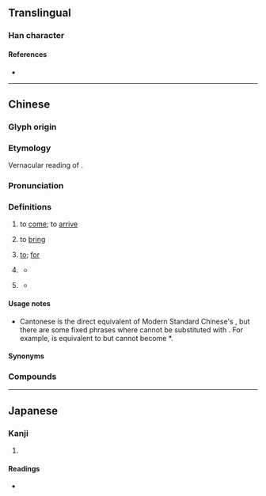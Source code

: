 {{character info}}
==Translingual==

===Han character===
{{Han char|rn=30|rad=口|as=15|sn=18|four=|canj=RHHE|ids=⿰口黎}}

====References====
* {{Han ref|kx=0213.110|dkj=04533|hdz=10700.050|uh=569F|ud=22175}}

----

==Chinese==
{{zh-forms|alt=來,唻,黎,o黎-Internet,蒞-uncommon}}

===Glyph origin===
{{Han compound|口|黎|ls=psc|c1=s|c2=p|t1=mouth|tr2=lai4}}

===Etymology===
Vernacular reading of {{l|zh|來}}.

===Pronunciation===
{{zh-pron
|m=lí
|c=lai4,lei4
|ca=LL-Q9186-Justinrleung-嚟.wav
|cat=v,part
}}

===Definitions===
{{zh-hanzi}}

# {{lb|zh|Cantonese}} to [[come]]; to [[arrive]]
#: {{zh-x|我 想 嚟 探{taam3} 你。|I'd like to '''come''' and visit you.|C}}
# {{lb|zh|Cantonese}} to [[bring]]
#: {{zh-x|嚟 多 一 碗 叉燒 飯。|'''Bring''' me another bowl of rice with barbecue pork.|C}}
# {{lb|zh|Cantonese}} [[to]]; [[for]] {{gl|expresses purpose}}
#: {{zh-x|我 買 咗 啲 雞蛋{daan6-2} 嚟 整 蛋撻{taat1}。|I bought some eggs '''to''' make egg tarts.|C}}
# {{lb|zh|Cantonese}} {{n-g|Used to indicate that an event has just occurred}}
#: {{zh-x|你 睇 完 戲 嚟 呀{aa4}？|Did you '''just''' watch a movie?|C}}
#* {{zh-x|你 去 邊處{cyu3} '''黎'''|Where have you been?|C|ref='''1828''', Robert Morrison, ''Vocabulary of the Canton Dialect'', part III, section I}}
# {{lb|zh|Cantonese}} {{n-g|Used to emphasize that the identity of the subject is the object}}
#: {{zh-x|邊個 嚟 㗎？|Who is this?|C}}
#: {{zh-x|咩 嚟？|{{q|highly informal}} What's that?|C}}
#: {{zh-x|呢 隻 係 狗 嚟 嘅。|This is a dog.|C}}
#: {{zh-x|貓 嚟 㗎。|It's a cat.|C}}
#: {{zh-x|佢 工程師 嚟 㗎。|They are an engineer.|C}}
#* {{zh-x|如果 問 我 社工 係 咩 嚟，我 會 覺{gok3}得 好似 一 個「補給站」。|If you ask me what a social worker is, I would think it is like a depot.|C|ref='''2017''', {{lang|zh|小婉婉}}, {{lang|zh|《[https://www.chunghwabook.com.hk/Public/files/upload/9789888488247.pdf P牌社工蝦碌碌：社福界小薯仔嘅讀書＋實習手記]》}}, page 43}}

====Usage notes====
* Cantonese {{lang|zh|嚟}} is the direct equivalent of Modern Standard Chinese's {{zh-l|來}}, but there are some fixed phrases where {{lang|zh|來}} cannot be substituted with {{lang|zh|嚟}}. For example, {{zh-l|出來}} is equivalent to {{zh-l|出嚟}} but {{zh-l|原來如此}} cannot become *{{lang|zh|原嚟如此}}.

====Synonyms====
{{zh-dial|來}}

===Compounds===
{{zh-der|上嚟|亂咁嚟|亂嚟|入嚟|再嚟過|冤枉嚟，瘟疫去|出嚟|出嚟蒲|出嚟行|吊起嚟賣|吊高嚟賣|唔衰攞嚟衰|嚟㗎|嚟嘅|嚟嚟去去|嚟得切|嚟真|嚟講|埋嚟|天跌落嚟當被冚|夾得嚟|定啲嚟|就嚟|後嚟|揸正嚟做|搵得嚟使得去|搵苦嚟辛|攞嚟|攞嚟搞|攞嚟衰|攞苦嚟辛|照咁睇嚟|用嚟|睇嚟|睇嚟湊|起上嚟|總括嚟講|自古以嚟|落嚟|講嚟講去|講嚟講去三幅被|講起上嚟|講起嚟|起嚟|越嚟越|跟住落嚟|辛苦搵嚟自在食|返上嚟|返入嚟|返出嚟|返嚟|返埋嚟|返落嚟|返過嚟|返開嚟|過嚟|遲嚟先走|開嚟}}

----

==Japanese==

===Kanji===
{{ja-kanji|grade=|rs=口15}}

# {{rfdef|ja|sort=口15}}

====Readings====
* {{ja-readings|on=り|kun=}}